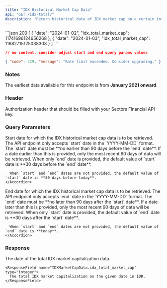 ```yaml
---
title: "IDX Historical Market Cap Data"
api: "GET /idx-total/"
description: "Return historical data of IDX market cap on a certain interval (**up to 90 days**)"
---
```


<ResponseExample>
```json 200
[
  {
    "date": "2024-01-02",
    "idx_total_market_cap": 11741696124656268
  },
  {
    "date": "2024-01-03",
    "idx_total_market_cap": 11682715125038308
  }
]
```

```json 204
// no content. consider adjust start and end query params values
```

```json 429
{ "code": 429, "message": "Rate limit exceeded. Consider upgrading." }
```

</ResponseExample>

### Notes

The earliest data available for this endpoint is from **January 2021 onward**.

### Header

<ParamField header="Authorization" type="string" required>
  Authorization header that should be filled with your Sectors Financial API
  key.
</ParamField>

### Query Parameters

<ParamField query="start" type="string">
  Start date for which the IDX historical market cap data is to be
  retrieved.
  <AccordionGroup>
    <Accordion title="Format">
      The API endpoint only accepts `start` date in the `YYYY-MM-DD` format.
    </Accordion>
    <Accordion title="Earliest date">
      The `start` date must be **no earlier than 90 days before the `end`
      date**. If a date earlier than this is provided, only the most recent 90
      days of data will be retrieved.
    </Accordion>
    <Accordion title="Default value">
      When only `end` date is provided, the default value of `start` date is **30 days before the `end` date**.

      When `start` and `end` dates are not provided, the default value of `start` date is **30 days before today**.
    </Accordion>

  </AccordionGroup>
</ParamField>

<ParamField query="end" type="string">
  End date for which the IDX historical market cap data is to be
  retrieved.
  <AccordionGroup>
    <Accordion title="Format">
      The API endpoint only accepts `end` date in the `YYYY-MM-DD` format.
    </Accordion>
    <Accordion title="Latest date">
      The `end` date must be **no later than 90 days after the `start` date**.
      If a date later than this is provided, only the most recent 90 days of
      data will be retrieved.
    </Accordion>
    <Accordion title="Default value">
      When only `start` date is provided, the default value of `end` date is **30 days after the `start` date**.

      When `start` and `end` dates are not provided, the default value of `end` date is **today**.
    </Accordion>

  </AccordionGroup>
</ParamField>

### Response

<ResponseField name="payload" type="IDXMarketCapData[]">
  <Expandable title="properties">
    <ResponseField name="IDXMarketCapData.date" type="string">
      The date of the total IDX market capitalization data.
    </ResponseField>

    <ResponseField name="IDXMarketCapData.idx_total_market_cap" type="integer">
      The total IDX market capitalization on the given date in IDR.
    </ResponseField>

  </Expandable>
</ResponseField>
